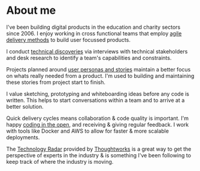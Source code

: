 
# About me
I've been building digital products in the education and charity sectors since 2006.  I enjoy working in cross functional teams that employ <a href="https://www.gov.uk/service-manual/agile-delivery">agile delivery methods</a> to build user focussed products.

<Section>
    <Heading tag='h2' className='subheading h5' text='Ways of working' />
    <Heading tag='h3' className='subheading h6' text='Scope' />
    <p>I conduct <a href="https://technology.blog.gov.uk/2016/02/08/the-role-of-an-architect-in-discovery/">technical discoveries</a> via interviews with technical stakeholders and desk research to identify a team's capabilities and constraints.</p> 
    <Heading tag='h3' className='subheading h6' text='Plan' />
    <p>Projects planned around <a href="https://www.gov.uk/service-manual/user-research/understanding-users-who-dont-use-digital-services">user personas and stories</a> maintain a better focus on whats really needed from a product.  I'm used to building and maintaining these stories from project start to finish.</p>
    <Heading tag='h3' className='subheading h6' text='Prototype' />
    <p>I value sketching, prototyping and whiteboarding ideas before any code is written.  This helps to start conversations within a team and to arrive at a better solution.</p>
    <Heading tag='h3' className='subheading h6' text='Deliver' />
    <p>Quick delivery cycles means collaboration & code quality is important.  I'm happy <a target="_blank" href="https://gds.blog.gov.uk/2017/09/04/the-benefits-of-coding-in-the-open/">coding in the open</a>, and receiving & giving regular feedback.  I work with tools like Docker and AWS to allow for faster & more scalable deployments.</p>
</Section>

<Section>
    <Heading tag='h2' className='subheading h5' text='Tech radar' />
    <p>The <a href="https://www.thoughtworks.com/radar">Technology Radar</a> provided by <a href='https://www.thoughtworks.com'>Thoughtworks</a> is a great way to get the perspective of experts in the industry & is something I've been following to keep track of where the industry is moving.</p>
</Section>
